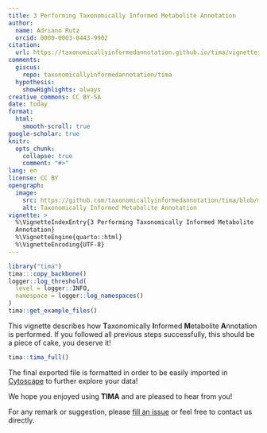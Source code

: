 ```yaml
---
title: 3 Performing Taxonomically Informed Metabolite Annotation
author:
  name: Adriano Rutz
  orcid: 0000-0003-0443-9902
citation:
  url: https://taxonomicallyinformedannotation.github.io/tima/vignettes/articles/III-processing.html
comments:
  giscus:
    repo: taxonomicallyinformedannotation/tima
  hypothesis:
    showHighlights: always
creative_commons: CC BY-SA
date: today
format:
  html:
    smooth-scroll: true
google-scholar: true
knitr:
  opts_chunk:
    collapse: true
    comment: "#>"
lang: en
license: CC BY
opengraph:
  image:
    src: https://github.com/taxonomicallyinformedannotation/tima/blob/main/man/figures/logo.svg
    alt: Taxonomically Informed Metabolite Annotation
vignette: >
  %\VignetteIndexEntry{3 Performing Taxonomically Informed Metabolite
  Annotation}
  %\VignetteEngine{quarto::html}
  %\VignetteEncoding{UTF-8}
---
```


```r
library("tima")
tima:::copy_backbone()
logger::log_threshold(
  level = logger::INFO,
  namespace = logger::log_namespaces()
)
tima::get_example_files()
```

This vignette describes how **T**axonomically **I**nformed **M**etabolite **A**nnotation is performed.
If you followed all previous steps successfully, this should be a piece of cake, you deserve it!

```r
tima::tima_full()
```

The final exported file is formatted in order to be easily imported in [Cytoscape](https://cytoscape.org/) to further explore your data!

We hope you enjoyed using **TIMA** and are pleased to hear from you!

For any remark or suggestion, please  [fill an issue](https://github.com/taxonomicallyinformedannotation/tima/issues) or feel free to contact us directly.
